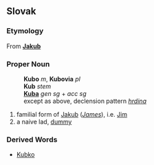 == Slovak ==
=== Etymology ===
From '''[[Jakub#Slovak|Jakub]]'''
=== Proper Noun ===
:'''Kubo''' ''m'', '''Kubovia''' ''pl''
:'''Kub''' ''stem''
:'''[[Kuba#Slovak|Kuba]]''' ''gen sg'' + ''acc sg''
:except as above, declension pattern ''[[Slovak declension pattern hrdina|hrdina]]''
# familial form of [[Jakub#Slovak|Jakub]] (''[[James]]''), i.e. [[Jim]]
# a naive lad, [[dummy]]
=== Derived Words ===
* [[Kubko#Slovak|Kubko]]